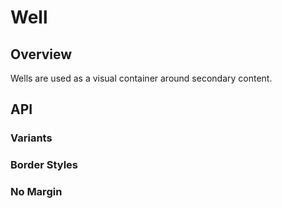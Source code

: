 
<Meta of={WellStories} />

# Well

<ResourceLinks
  sourceCode="https://github.com/cultureamp/kaizen-design-system/tree/main/packages/components/src/Well"
  figma="https://www.figma.com/file/eZKEE5kXbEMY3lx84oz8iN/%E2%9D%A4%EF%B8%8F-UI-Kit%3A-Heart?node-id=1929%3A14167&t=1IXoBrHg5uK6MAJp-1"
  designGuidelines="https://cultureamp.atlassian.net/wiki/spaces/DesignSystem/pages/3075604733/Well"
  className="!mb-8"
/>


<Installation
  installCommand="pnpm add @kaizen/components"
  importStatement='import { Well } from "@kaizen/components"'
/>

## Overview

Wells are used as a visual container around secondary content.

<Canvas of={WellStories.Playground} />
<Controls of={WellStories.Playground} />

## API

### Variants
<Canvas of={WellStories.Variants} />

### Border Styles
<Canvas of={WellStories.BorderStyles} />

### No Margin
<Canvas of={WellStories.NoMargin} />
